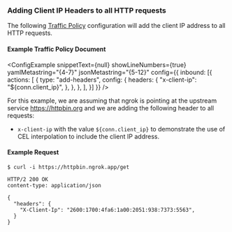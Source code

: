 
### Adding Client IP Headers to all HTTP requests

The following [Traffic Policy](/docs/http/traffic-policy/index.mdx) 
configuration will add the client IP address to all HTTP requests.

#### Example Traffic Policy Document

<ConfigExample
  snippetText={null}
  showLineNumbers={true}
  yamlMetastring="{4-7}"
  jsonMetastring="{5-12}"
  config={{
    inbound: [{
      actions: [
        {
          type: "add-headers",
          config: {
            headers: {
              "x-client-ip": "${conn.client_ip}",
            },
          },
        },
      ],
    }]
  }}
/>

For this example, we are assuming that ngrok is pointing at the upstream service 
https://httpbin.org and we are adding the following header to all requests:

- `x-client-ip` with the value `${conn.client_ip}` to demonstrate the use of 
CEL interpolation to include the client IP address.

#### Example Request

```shell
$ curl -i https://httpbin.ngrok.app/get
```

```http
HTTP/2 200 OK
content-type: application/json

{
  "headers": {
    "X-Client-Ip": "2600:1700:4fa6:1a00:2051:938:7373:5563",
  }
}
```